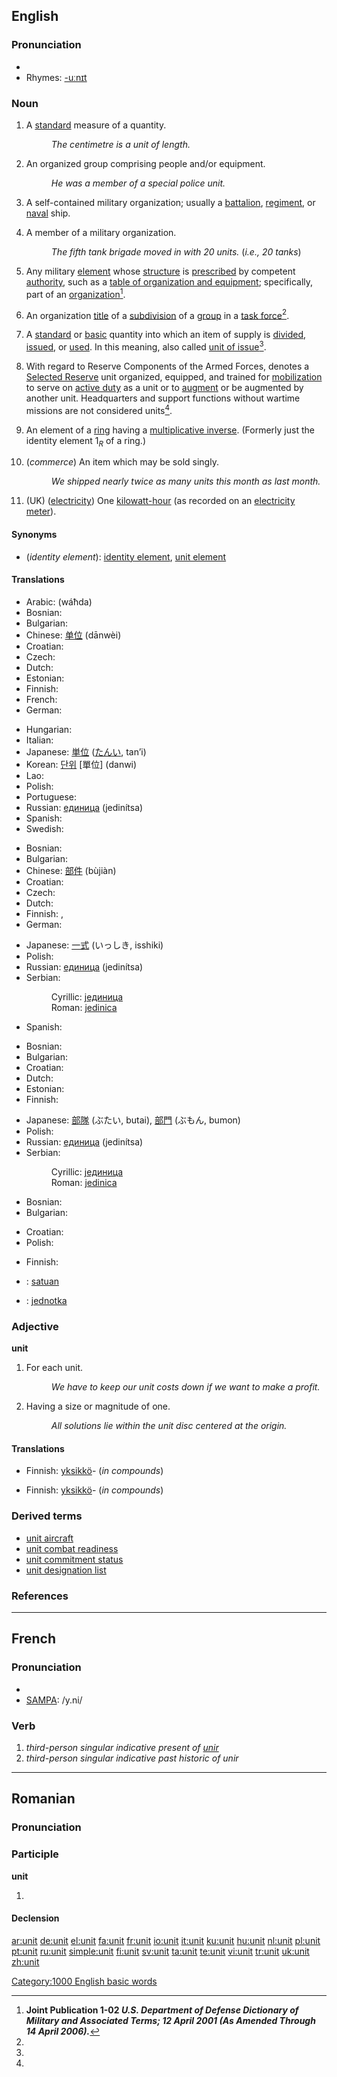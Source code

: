 ==English==

===Pronunciation===
* {{audio|en-us-unit.ogg|Audio (US)}}
* Rhymes: [[Rhymes:English:-uːnɪt|-uːnɪt]]

===Noun===
{{en-noun}}

# {{sciences}} A [[standard]] measure of a quantity.
#: ''The centimetre is a unit of length.''
# An organized group comprising people and/or equipment.
#: ''He was a member of a special police unit.''
# {{military}} A self-contained military organization; usually a [[battalion]], [[regiment]], or [[naval]] ship.
# {{military|informal}} A member of a military organization.
#: ''The fifth tank brigade moved in with 20 units.'' (''i.e., 20 tanks'')
# {{US|Military}} Any military [[element]] whose [[structure]] is [[prescribed]] by competent [[authority]], such as a [[table of organization and equipment]]; specifically, part of an [[organization]]<ref name="JP102">'''Joint Publication 1-02 ''U.S. Department of Defense Dictionary of Military and Associated Terms; 12 April 2001 (As Amended Through 14 April 2006).'''''</ref>.
# {{US|Military}} An organization [[title]] of a [[subdivision]] of a [[group]] in a [[task force]]<ref name="JP102"/>.
# {{US|Military}} A [[standard]] or [[basic]] quantity into which an item of supply is [[divided]], [[issued]], or [[used]]. In this meaning, also called [[unit of issue]]<ref name="JP102"/>.
# {{US|Military}} With regard to Reserve Components of the Armed Forces, denotes a [[Selected Reserve]] unit organized, equipped, and trained for [[mobilization]] to serve on [[active duty]] as a unit or to [[augment]] or be augmented by another unit. Headquarters and support functions without wartime missions are not considered units<ref name="JP102"/>.
# {{algebra}} An element of a [[ring]] having a [[multiplicative inverse]]. (Formerly just the identity element 1<sub>''R''</sub> of a ring.)
# (''commerce'') An item which may be sold singly.
#: ''We shipped nearly twice as many units this month as last month.''
# (UK) ([[electricity]]) One [[kilowatt-hour]] (as recorded on an [[electricity meter]]).

====Synonyms====
* (''identity element''): [[identity element]], [[unit element]]

====Translations====
{{trans-top|standard measure of a quantity}}
* Arabic: {{Arab|[[وحدة]]}} (wáħda) {{f}}
* Bosnian: {{t-|bs|jedinica|f}}
* Bulgarian: {{t+|bg|единица|f|tr=edinítsa|sc=Cyrl}}
* Chinese: [[单位]] (dānwèi)
* Croatian: {{t-|hr|jedinica|f}}
* Czech: {{t+|cs|jednotka|f}}
* Dutch: {{t+|nl|eenheid|f}}
* Estonian: {{t|et|ühik}}
* Finnish: {{t+|fi|yksikkö}}
* French: {{t+|fr|unité|f}}
* German: {{t+|de|Einheit|f}}
{{trans-mid}}
* Hungarian: {{t+|hu|egység}}
* Italian: {{t+|it|unità|f}}
* Japanese: [[単位]] ([[たんい]], tan’i)
* Korean: [[단위]] [單位] (danwi)
* Lao: {{t-|lo|ໜ່ວຍ|tr=nuaj|sc=Laoo|xs=Lao}}
* Polish: {{t+|pl|jednostka|f}}
* Portuguese: {{t+|pt|unidade|f}}
* Russian: [[единица]] (jedinítsa) {{f}}
* Spanish: {{t+|es|unidad|f}}
* Swedish: {{t+|sv|enhet}}
{{trans-bottom}}

{{trans-top|organized group comprising people and/or equipment}}
* Bosnian: {{t-|bs|jedinica|f}}
* Bulgarian: {{t+|bg|единица|f|tr=edinítsa|sc=Cyrl}}
* Chinese: [[部件]] (bùjiàn)
* Croatian: {{t-|hr|jedinica|f}}
* Czech: {{t+|cs|jednotka|f}}
* Dutch: {{t+|nl|eenheid|f}}
* Finnish: {{t+|fi|yksikkö}}, {{t-|fi|osasto}}
* German: {{t+|de|Einheit|f}}
{{trans-mid}}
* Japanese: [[一式]] (いっしき, isshiki)
* Polish: {{t+|pl|jednostka|f}}
* Russian: [[единица]] (jedinítsa) {{f}}
* Serbian:
*: Cyrillic: [[јединица#Serbian|јединица]] {{f}}
*: Roman: [[jedinica#Serbian|jedinica]] {{f}}
* Spanish: {{t+|es|unidad|f}}
{{trans-bottom}}

{{trans-top|member of a larger military group}}
* Bosnian: {{t-|bs|jedinica|f}}
* Bulgarian: {{t+|bg|единица|f|tr=edinítsa|sc=Cyrl}}
* Croatian: {{t-|hr|jedinica|f}}
* Dutch: {{t+|nl|eenheid|f}}
* Estonian: {{t|et|üksus}}
* Finnish: {{t+|fi|yksikkö}}
{{trans-mid}}
* Japanese: [[部隊]] (ぶたい, butai), [[部門]] (ぶもん, bumon)
* Polish: {{t+|pl|jednostka|f}}
* Russian: [[единица]] (jedinítsa) {{f}}
* Serbian:
*: Cyrillic: [[јединица#Serbian|јединица]] {{f}}
*: Roman: [[jedinica#Serbian|jedinica]] {{f}}
{{trans-bottom}}

{{trans-top|algebraic unit}}
* Bosnian: {{t-|bs|jedinica|f}}
* Bulgarian: {{t+|bg|единица|f|tr=edinítsa|sc=Cyrl}}
{{trans-mid}}
* Croatian: {{t-|hr|jedinica|f}}
* Polish: {{t+|pl|jedynka|f}}
{{trans-bottom}}

{{trans-top|item sold singly}}
* Finnish: {{t+|fi|kappale}}
{{trans-mid}}
{{trans-bottom}}

{{checktrans}}
* {{ttbc|Indonesian}}: [[satuan]]
* {{ttbc|Slovak}}: [[jednotka]] {{f}}

===Adjective===
'''unit''' {{notcomp}}

# For each unit.
#: ''We have to keep our unit costs down if we want to make a profit.''
# {{math}} Having a size or magnitude of one.
#: ''All solutions lie within the unit disc centered at the origin.''

====Translations====
{{trans-top|for each unit}}
* Finnish: [[yksikkö]]- (''in compounds'')
{{trans-mid}}
{{trans-bottom}}

{{trans-top|mathematical}}
* Finnish: [[yksikkö]]- (''in compounds'')
{{trans-mid}}
{{trans-bottom}}

===Derived terms===
* [[unit aircraft]]
* [[unit combat readiness]]
* [[unit commitment status]]
* [[unit designation list]]

===References===
<references/>

[[Category:1000 English basic words]]

----

==French==

===Pronunciation===
* {{IPA|/y.ni/}}
* [[w:SAMPA|SAMPA]]: /y.ni/

===Verb===
{{infl|fr|verb form}}

# ''third-person singular indicative present of [[unir]]''
# ''third-person singular indicative past historic of unir''

----

==Romanian==

===Pronunciation===
{{IPA|[uˈnit]|lang=ro}}

===Participle===
'''unit'''

# {{past participle of|uni|lang=Romanian}}

====Declension====
{{ro-pp|uni}}

[[ar:unit]]
[[de:unit]]
[[el:unit]]
[[fa:unit]]
[[fr:unit]]
[[io:unit]]
[[it:unit]]
[[ku:unit]]
[[hu:unit]]
[[nl:unit]]
[[pl:unit]]
[[pt:unit]]
[[ru:unit]]
[[simple:unit]]
[[fi:unit]]
[[sv:unit]]
[[ta:unit]]
[[te:unit]]
[[vi:unit]]
[[tr:unit]]
[[uk:unit]]
[[zh:unit]]